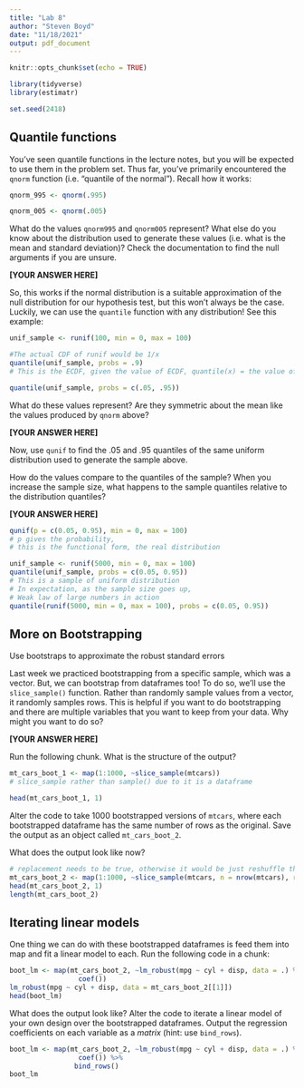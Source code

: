 ```yaml
---
title: "Lab 8"
author: "Steven Boyd"
date: "11/18/2021"
output: pdf_document
---
```


```r
knitr::opts_chunk$set(echo = TRUE)
```

```r
library(tidyverse)
library(estimatr)

set.seed(2418)
```

## Quantile functions

You've seen quantile functions in the lecture notes, but you will be expected to use them in the problem set. Thus far, you've primarily encountered the `qnorm` function (i.e. "quantile of the normal"). Recall how it works:

```r
qnorm_995 <- qnorm(.995)

qnorm_005 <- qnorm(.005)
```

What do the values `qnorm995` and `qnorm005` represent? What else do you know about the distribution used to generate these values (i.e. what is the mean and standard deviation)? Check the documentation to find the null arguments if you are unsure. 

**[YOUR ANSWER HERE]**

So, this works if the normal distribution is a suitable approximation of the null distribution for our hypothesis test, but this won't always be the case. Luckily, we can use the `quantile` function with any distribution! See this example:

```r
unif_sample <- runif(100, min = 0, max = 100)

#The actual CDF of runif would be 1/x
quantile(unif_sample, probs = .9)
# This is the ECDF, given the value of ECDF, quantile(x) = the value of ECDF (0.9)

quantile(unif_sample, probs = c(.05, .95))
```

What do these values represent? Are they symmetric about the mean like the values produced by `qnorm` above? 

**[YOUR ANSWER HERE]** 

Now, use `qunif` to find the .05 and .95 quantiles of the same uniform distribution used to generate the sample above.  

How do the values compare to the quantiles of the sample? When you increase the sample size, what happens to the sample quantiles relative to the distribution quantiles?

**[YOUR ANSWER HERE]**
```r
qunif(p = c(0.05, 0.95), min = 0, max = 100)
# p gives the probability, 
# this is the functional form, the real distribution
```

```r
unif_sample <- runif(5000, min = 0, max = 100)
quantile(unif_sample, probs = c(0.05, 0.95))
# This is a sample of uniform distribution
# In expectation, as the sample size goes up, 
# Weak law of large numbers in action
quantile(runif(5000, min = 0, max = 100), probs = c(0.05, 0.95))
```


## More on Bootstrapping

Use bootstraps to approximate the robust standard errors  

Last week we practiced bootstrapping from a specific sample, which was a vector. But, we can bootstrap from dataframes too! To do so, we'll use the `slice_sample()` function. Rather than randomly sample values from a vector, it randomly samples rows. This is helpful if you want to do bootstrapping and there are multiple variables that you want to keep from your data. Why might you want to do so?

**[YOUR ANSWER HERE]**

Run the following chunk. What is the structure of the output?

```r
mt_cars_boot_1 <- map(1:1000, ~slice_sample(mtcars))
# slice_sample rather than sample() due to it is a dataframe

head(mt_cars_boot_1, 1)
```

Alter the code to take 1000 bootstrapped versions of `mtcars`, where each bootstrapped dataframe has the same number of rows as the original. Save the output as an object called `mt_cars_boot_2`. 

What does the output look like now?
```r
# replacement needs to be true, otherwise it would be just reshuffle the rows
mt_cars_boot_2 <- map(1:1000, ~slice_sample(mtcars, n = nrow(mtcars), replace = TRUE))
head(mt_cars_boot_2, 1)
length(mt_cars_boot_2)
```


## Iterating linear models

One thing we can do with these bootstrapped dataframes is feed them into map and fit a linear model to each. Run the following code in a chunk:
```r
boot_lm <- map(mt_cars_boot_2, ~lm_robust(mpg ~ cyl + disp, data = .) %>%
                 coef()) 
lm_robust(mpg ~ cyl + disp, data = mt_cars_boot_2[[1]])
head(boot_lm)
```

What does the output look like? Alter the code to iterate a linear model of your own design over the bootstrapped dataframes. Output the regression coefficients on each variable as a *matrix* (hint: use `bind_rows`). 
```r
boot_lm <- map(mt_cars_boot_2, ~lm_robust(mpg ~ cyl + disp, data = .) %>%
                 coef()) %>% 
                bind_rows()
boot_lm
```



